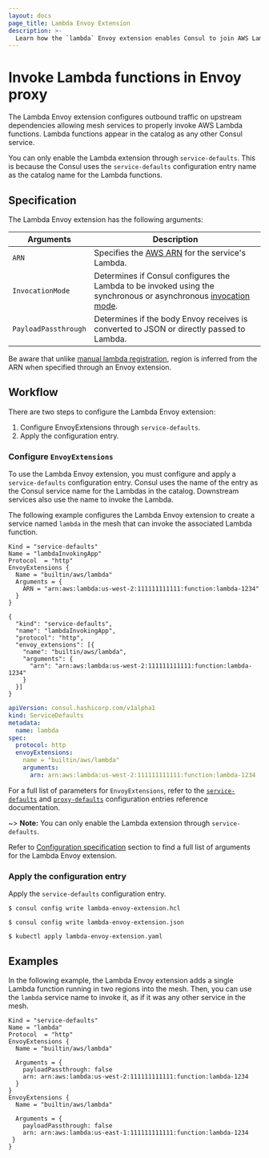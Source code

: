 ```yaml
---
layout: docs
page_title: Lambda Envoy Extension
description: >-
  Learn how the `lambda` Envoy extension enables Consul to join AWS Lambda functions to its service mesh.
---
```


# Invoke Lambda functions in Envoy proxy

The Lambda Envoy extension configures outbound traffic on upstream dependencies allowing mesh services to properly invoke AWS Lambda functions. Lambda functions appear in the catalog as any other Consul service.

You can only enable the Lambda extension through `service-defaults`. This is because the Consul uses the `service-defaults` configuration entry name as the catalog name for the Lambda functions.

## Specification

The Lambda Envoy extension has the following arguments:

| Arguments            | Description                                                                                      |
| -------------------- | ------------------------------------------------------------------------------------------------ |
| `ARN`                | Specifies the [AWS ARN](https://docs.aws.amazon.com/general/latest/gr/aws-arns-and-namespaces.html) for the service's Lambda. |
| `InvocationMode`     | Determines if Consul configures the Lambda to be invoked using the synchronous or asynchronous [invocation mode](https://docs.aws.amazon.com/lambda/latest/operatorguide/invocation-modes.html). |
| `PayloadPassthrough` | Determines if the body Envoy receives is converted to JSON or directly passed to Lambda.         |

Be aware that unlike [manual lambda registration](/consul/docs/lambda/registration/manual#supported-meta-fields), region is  inferred from the ARN when specified through an Envoy extension.

## Workflow

There are two steps to configure the Lambda Envoy extension:

1. Configure EnvoyExtensions through `service-defaults`. 
1. Apply the configuration entry.

### Configure `EnvoyExtensions`

To use the Lambda Envoy extension, you must configure and apply a `service-defaults` configuration entry. Consul uses the name of the entry as the Consul service name for the Lambdas in the catalog. Downstream services also use the name to invoke the Lambda.

The following example configures the Lambda Envoy extension to create a service named `lambda` in the mesh that can invoke the associated Lambda function.

<Tabs>
<Tab heading="HCL" group="hcl">
<CodeBlockConfig filename="lambda-envoy-extension.hcl">

```hcl
Kind = "service-defaults"
Name = "lambdaInvokingApp"
Protocol  = "http"
EnvoyExtensions {
  Name = "builtin/aws/lambda"
  Arguments = {
    ARN = "arn:aws:lambda:us-west-2:111111111111:function:lambda-1234"
  }
}
```

</CodeBlockConfig>
</Tab>
<Tab heading="JSON" group="json">
<CodeBlockConfig filename="lambda-envoy-extension.json">

```hcl
{
  "kind": "service-defaults",
  "name": "lambdaInvokingApp",
  "protocol": "http",
  "envoy_extensions": [{
    "name": "builtin/aws/lambda",
    "arguments": {
      "arn": "arn:aws:lambda:us-west-2:111111111111:function:lambda-1234"
    }
  }]
}

```

</CodeBlockConfig>
</Tab>

<Tab heading="Kubernetes" group="kubernetes">
<CodeBlockConfig filename="lambda-envoy-extension.yaml">

```yaml
apiVersion: consul.hashicorp.com/v1alpha1
kind: ServiceDefaults
metadata:
  name: lambda
spec:
  protocol: http
  envoyExtensions:
    name = "builtin/aws/lambda"
    arguments:
      arn: arn:aws:lambda:us-west-2:111111111111:function:lambda-1234
```

</CodeBlockConfig>
</Tab>

</Tabs>

For a full list of parameters for `EnvoyExtensions`, refer to the [`service-defaults`](/consul/docs/connect/config-entries/service-defaults#envoyextensions) and [`proxy-defaults`](/consul/docs/connect/config-entries/proxy-defaults#envoyextensions) configuration entries reference documentation. 

~> **Note:** You can only enable the Lambda extension through `service-defaults`.

Refer to [Configuration specification](#configuration-specification) section to find a full list of arguments for the Lambda Envoy extension.

### Apply the configuration entry

Apply the `service-defaults` configuration entry.

<Tabs>
<Tab heading="HCL" group="hcl">

```shell-session
$ consul config write lambda-envoy-extension.hcl
```

</Tab>
<Tab heading="JSON" group="json">

```shell-session
$ consul config write lambda-envoy-extension.json
```

</Tab>
<Tab heading="Kubernetes" group="kubernetes">

```shell-session
$ kubectl apply lambda-envoy-extension.yaml
```

</Tab>
</Tabs>

## Examples

In the following example, the Lambda Envoy extension adds a single Lambda function running in two regions into the mesh. Then, you can use the `lambda` service name to invoke it, as if it was any other service in the mesh.

<CodeBlockConfig filename="lambda-envoy-extension.json">

```hcl
Kind = "service-defaults"
Name = "lambda"
Protocol  = "http"
EnvoyExtensions {
  Name = "builtin/aws/lambda"
  
  Arguments = {
    payloadPassthrough: false
    arn: arn:aws:lambda:us-west-2:111111111111:function:lambda-1234
  }
}
EnvoyExtensions {
  Name = "builtin/aws/lambda"

  Arguments = {
    payloadPassthrough: false
    arn: arn:aws:lambda:us-east-1:111111111111:function:lambda-1234
 }
}
```

</CodeBlockConfig>